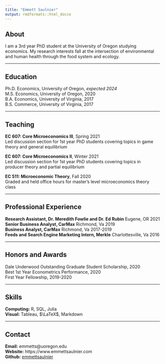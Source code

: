 ```yaml
---
title: "Emmett Saulnier"
output: rmdformats::html_docco
---
```


## About  
I am a 3rd year PhD student at the University of Oregon studying economics. My research interests fall at the intersection of environmental and human health through the food system and ecology. 

---

## Education

Ph.D. Economics, University of Oregon, *expected 2024*  
M.S. Economics, University of Oregon, 2020  
B.A. Economics, University of Virginia, 2017  
B.S. Commerce, University of Virginia, 2017

---

## Teaching  

**EC 607: Core Microeconomics III**, Spring 2021   
Led discussion section for 1st year PhD students covering topics in game theory and general equilibrium  

**EC 607: Core Microeconomics II**, Winter 2021  
Led discussion section for 1st year PhD students covering topics in producer theory and partial equilibrium  

**EC 511: Microeconomic Theory**, Fall 2020  
Graded and held office hours for master's level microeconomics theory class  


---

## Professional Experience  

**Research Assistant, Dr. Meredith Fowlie and Dr. Ed Rubin** Eugene, OR 2021
**Senior Business Analyst, CarMax** Richmond, Va 2019  
**Business Analyst, CarMax** Richmond, Va 2017-2019  
**Feeds and Search Engine Marketing Intern, Merkle** Charlottesville, Va 2016   

---  

## Honors and Awards  

Dale Underwood Outstanding Graduate Student Scholarship, 2020  
Best 1st Year Econometrics Performance, 2020  
First Year Fellowship, 2019-2020

---   

## Skills 
**Computing:** R, SQL, Julia  
**Visual:** Tableau, $\LaTeX$, Markdown  


---  

## Contact  
**Email:** emmetts@uoregon.edu  
**Website:** https://www.emmettsaulnier.com  
**Github:** [emmettsaulnier](https://github.com/emmettsaulnier)






